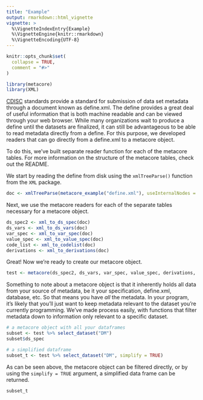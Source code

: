 ```yaml
---
title: "Example"
output: rmarkdown::html_vignette
vignette: >
  %\VignetteIndexEntry{Example}
  %\VignetteEngine{knitr::rmarkdown}
  %\VignetteEncoding{UTF-8}
---
```


```r
knitr::opts_chunk$set(
  collapse = TRUE,
  comment = "#>"
)
```

```r
library(metacore)
library(XML)
```

[CDISC](https://www.cdisc.org/) standards provide a standard for submission of data set metadata through a document known as define.xml. The define provides a great deal of useful information that is both machine readable and can be viewed through your web browser. While many organizations wait to produce a define until the datasets are finalized, it can still be advantageous to be able to read metadata directly from a define. For this purpose, we developed readers that can go directly from a define.xml to a metacore object.

To do this, we've built separate reader function for each of the metacore tables. For more information on the structure of the metacore tables, check out the README.

We start by reading the define from disk using the `xmlTreeParse()` function from the `XML` package.

```r
doc <- xmlTreeParse(metacore_example("define.xml"), useInternalNodes = TRUE)
```


Next, we use the metacore readers for each of the separate tables necessary for a metacore object.

```r
ds_spec2 <- xml_to_ds_spec(doc)
ds_vars <- xml_to_ds_vars(doc)
var_spec <- xml_to_var_spec(doc)
value_spec <- xml_to_value_spec(doc)
code_list <- xml_to_codelist(doc)
derivations <- xml_to_derivations(doc)
```

Great! Now we're ready to create our metacore object.

```r
test <- metacore(ds_spec2, ds_vars, var_spec, value_spec, derivations, code_list)
```

Something to note about a metacore object is that it inherently holds all data from your source of metadata, be it your specification, define.xml, database, etc. So that means you have _all_ the metadata. In your program, it's likely that you'll just want to keep metadata relevant to the dataset you're currently programming. We've made process easily, with functions that filter metadata down to information only relevant to a specific dataset.

```r
# a metacore object with all your dataframes
subset <- test %>% select_dataset("DM")
subset$ds_spec

# a simplified dataframe 
subset_t <- test %>% select_dataset("DM", simplify = TRUE)
```

As can be seen above, the metacore object can be filtered directly, or by using the `simplify = TRUE` argument, a simplified data frame can be returned. 

```r
subset_t
```
